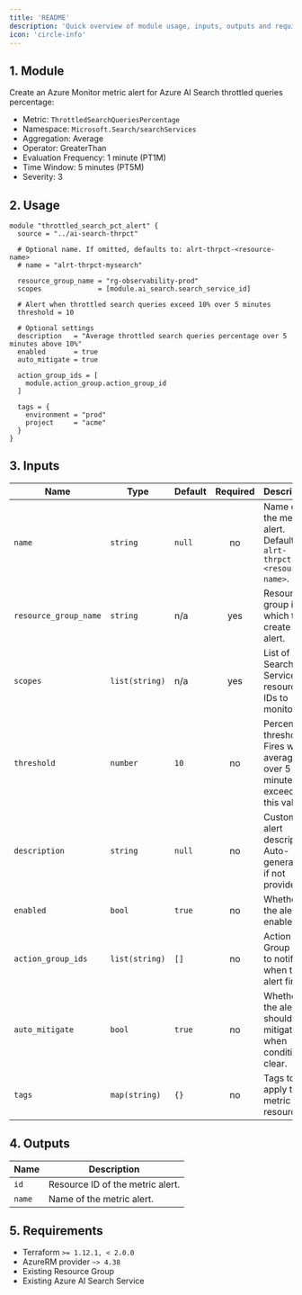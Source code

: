 ```yaml
---
title: 'README'
description: 'Quick overview of module usage, inputs, outputs and requirements.'
icon: 'circle-info'
---
```


## 1. Module
Create an Azure Monitor metric alert for Azure AI Search throttled queries percentage:
- Metric: `ThrottledSearchQueriesPercentage`
- Namespace: `Microsoft.Search/searchServices`
- Aggregation: Average
- Operator: GreaterThan
- Evaluation Frequency: 1 minute (PT1M)
- Time Window: 5 minutes (PT5M)
- Severity: 3

## 2. Usage
```hcl main.tf
module "throttled_search_pct_alert" {
  source = "../ai-search-thrpct"

  # Optional name. If omitted, defaults to: alrt-thrpct-<resource-name>
  # name = "alrt-thrpct-mysearch"

  resource_group_name = "rg-observability-prod"
  scopes              = [module.ai_search.search_service_id]

  # Alert when throttled search queries exceed 10% over 5 minutes
  threshold = 10

  # Optional settings
  description   = "Average throttled search queries percentage over 5 minutes above 10%"
  enabled       = true
  auto_mitigate = true

  action_group_ids = [
    module.action_group.action_group_id
  ]

  tags = {
    environment = "prod"
    project     = "acme"
  }
}
```

## 3. Inputs
| Name | Type | Default | Required | Description |
|------|------|---------|:--------:|-------------|
| `name` | `string` | `null` | no | Name of the metric alert. Defaults to `alrt-thrpct-<resource-name>`. |
| `resource_group_name` | `string` | n/a | yes | Resource group in which to create the alert. |
| `scopes` | `list(string)` | n/a | yes | List of Search Service resource IDs to monitor. |
| `threshold` | `number` | `10` | no | Percentage threshold. Fires when average over 5 minutes exceeds this value. |
| `description` | `string` | `null` | no | Custom alert description. Auto-generated if not provided. |
| `enabled` | `bool` | `true` | no | Whether the alert is enabled. |
| `action_group_ids` | `list(string)` | `[]` | no | Action Group IDs to notify when the alert fires. |
| `auto_mitigate` | `bool` | `true` | no | Whether the alert should auto mitigate when conditions clear. |
| `tags` | `map(string)` | `{}` | no | Tags to apply to the metric alert resource. |

## 4. Outputs
| Name | Description |
|------|-------------|
| `id` | Resource ID of the metric alert. |
| `name` | Name of the metric alert. |

## 5. Requirements
- Terraform `>= 1.12.1, < 2.0.0`
- AzureRM provider `~> 4.38`
- Existing Resource Group
- Existing Azure AI Search Service


